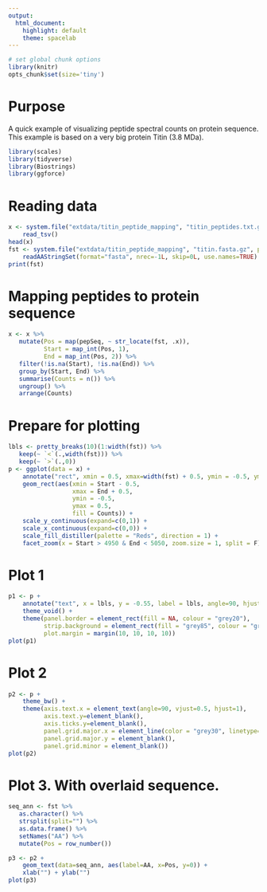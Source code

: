 ```yaml
---
output: 
  html_document: 
    highlight: default
    theme: spacelab
---
```


<!--
%\VignetteEngine{knitr::rmarkdown}
%\VignetteIndexEntry{peptide mapping example 1}
%\VignetteKeyword{vp.mics}
%\VignettePackage{vp.misc}
-->

```r
# set global chunk options
library(knitr)
opts_chunk$set(size='tiny')
```


# Purpose
A quick example of visualizing peptide spectral counts on protein sequence. This example is based on a very big protein Titin (3.8 MDa).


```r
library(scales)
library(tidyverse)
library(Biostrings)
library(ggforce)
```


# Reading data
```r
x <- system.file("extdata/titin_peptide_mapping", "titin_peptides.txt.gz", package = "vp.misc") %>%
    read_tsv()
head(x)
fst <- system.file("extdata/titin_peptide_mapping", "titin.fasta.gz", package = "vp.misc") %>%
    readAAStringSet(format="fasta", nrec=-1L, skip=0L, use.names=TRUE)
print(fst)
```


# Mapping peptides to protein sequence
```r
x <- x %>%
   mutate(Pos = map(pepSeq, ~ str_locate(fst, .x)),
          Start = map_int(Pos, 1),
          End = map_int(Pos, 2)) %>%
   filter(!is.na(Start), !is.na(End)) %>%
   group_by(Start, End) %>%
   summarise(Counts = n()) %>%
   ungroup() %>%
   arrange(Counts)
```

# Prepare for plotting
```r
lbls <- pretty_breaks(10)(1:width(fst)) %>%
   keep(~ `<`(.,width(fst))) %>%
   keep(~ `>`(.,0))
p <- ggplot(data = x) +
    annotate("rect", xmin = 0.5, xmax=width(fst) + 0.5, ymin = -0.5, ymax = 0.5, fill = "grey70") +
    geom_rect(aes(xmin = Start - 0.5,
                  xmax = End + 0.5,
                  ymin = -0.5,
                  ymax = 0.5,
                  fill = Counts)) +
    scale_y_continuous(expand=c(0,1)) +
    scale_x_continuous(expand=c(0,0)) +
    scale_fill_distiller(palette = "Reds", direction = 1) +
    facet_zoom(x = Start > 4950 & End < 5050, zoom.size = 1, split = F)
```


# Plot 1
```r
p1 <- p +
    annotate("text", x = lbls, y = -0.55, label = lbls, angle=90, hjust=1, vjust=0.5) +
    theme_void() +
    theme(panel.border = element_rect(fill = NA, colour = "grey20"),
          strip.background = element_rect(fill = "grey85", colour = "grey20"),
          plot.margin = margin(10, 10, 10, 10))
plot(p1)
```

# Plot 2
```r
p2 <- p +
    theme_bw() +
    theme(axis.text.x = element_text(angle=90, vjust=0.5, hjust=1),
          axis.text.y=element_blank(),
          axis.ticks.y=element_blank(),
          panel.grid.major.x = element_line(color = "grey30", linetype="dashed"),
          panel.grid.major.y = element_blank(),
          panel.grid.minor = element_blank())
plot(p2)
```




# Plot 3. With overlaid sequence.
```r
seq_ann <- fst %>%
   as.character() %>%
   strsplit(split="") %>%
   as.data.frame() %>%
   setNames("AA") %>%
   mutate(Pos = row_number())

p3 <- p2 +   
    geom_text(data=seq_ann, aes(label=AA, x=Pos, y=0)) +
    xlab("") + ylab("")
plot(p3)
```


